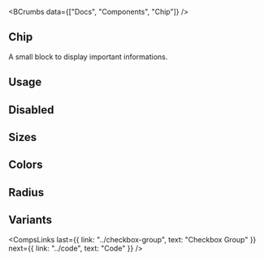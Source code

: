 
<BCrumbs data={["Docs", "Components", "Chip"]} />

<Article>

# Chip

A small block to display important informations.

## Usage

<CodePreview code={chipCodes.default} />

## Disabled

<CodePreview code={chipCodes.disabled} />

## Sizes

<CodePreview code={chipCodes.sizes} />

## Colors

<CodePreview code={chipCodes.colors} />

## Radius

<CodePreview code={chipCodes.radius} />

## Variants

<CodePreview code={chipCodes.variants} />

<CompsLinks
  last={{ link: "../checkbox-group", text: "Checkbox Group" }}
  next={{ link: "../code", text: "Code" }}
/>

</Article>